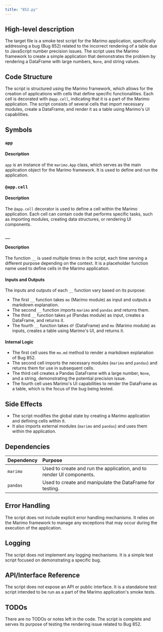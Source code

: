```yaml
---
title: "852.py"
---
```


## High-level description
The target file is a smoke test script for the Marimo application, specifically addressing a bug (Bug 852) related to the incorrect rendering of a table due to JavaScript number precision issues. The script uses the Marimo framework to create a simple application that demonstrates the problem by rendering a DataFrame with large numbers, `None`, and string values.

## Code Structure
The script is structured using the Marimo framework, which allows for the creation of applications with cells that define specific functionalities. Each cell is decorated with `@app.cell`, indicating that it is a part of the Marimo application. The script consists of several cells that import necessary modules, create a DataFrame, and render it as a table using Marimo's UI capabilities.

## Symbols

### `app`
#### Description
`app` is an instance of the `marimo.App` class, which serves as the main application object for the Marimo framework. It is used to define and run the application.

### `@app.cell`
#### Description
The `@app.cell` decorator is used to define a cell within the Marimo application. Each cell can contain code that performs specific tasks, such as importing modules, creating data structures, or rendering UI components.

### `__`
#### Description
The function `__` is used multiple times in the script, each time serving a different purpose depending on the context. It is a placeholder function name used to define cells in the Marimo application.

#### Inputs and Outputs
The inputs and outputs of each `__` function vary based on its purpose:
- The first `__` function takes `mo` (Marimo module) as input and outputs a markdown explanation.
- The second `__` function imports `marimo` and `pandas` and returns them.
- The third `__` function takes `pd` (Pandas module) as input, creates a DataFrame, and returns it.
- The fourth `__` function takes `df` (DataFrame) and `mo` (Marimo module) as inputs, creates a table using Marimo's UI, and returns it.

#### Internal Logic
- The first cell uses the `mo.md` method to render a markdown explanation of Bug 852.
- The second cell imports the necessary modules (`marimo` and `pandas`) and returns them for use in subsequent cells.
- The third cell creates a Pandas DataFrame with a large number, `None`, and a string, demonstrating the potential precision issue.
- The fourth cell uses Marimo's UI capabilities to render the DataFrame as a table, which is the focus of the bug being tested.

## Side Effects
- The script modifies the global state by creating a Marimo application and defining cells within it.
- It also imports external modules (`marimo` and `pandas`) and uses them within the application.

## Dependencies
| Dependency | Purpose |
|:-----------|:--------|
| `marimo`   | Used to create and run the application, and to render UI components. |
| `pandas`   | Used to create and manipulate the DataFrame for testing. |

## Error Handling
The script does not include explicit error handling mechanisms. It relies on the Marimo framework to manage any exceptions that may occur during the execution of the application.

## Logging
The script does not implement any logging mechanisms. It is a simple test script focused on demonstrating a specific bug.

## API/Interface Reference
The script does not expose an API or public interface. It is a standalone test script intended to be run as a part of the Marimo application's smoke tests.

## TODOs
There are no TODOs or notes left in the code. The script is complete and serves its purpose of testing the rendering issue related to Bug 852.